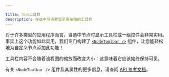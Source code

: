 ```yaml
---

title: 节点工具栏
description: 在选中节点旁显示带按钮的工具栏
---
```


对于许多类型的应用程序而言，当选中节点时显示工具栏或一组控件会非常实用。事实上这个功能如此实用，我们专门构建了 [`<NodeToolbar />`](/api-reference/components/node-toolbar) 组件，让您能轻松地为自定义节点添加此功能！

<Callout type="info">
  工具栏内容不会随着流程图的缩放而改变大小：这意味着它应该始终保持可见。
</Callout>

<RemoteCodeViewer route="examples/nodes/node-toolbar" framework="react" />

有关 `<NodeToolbar />` 组件及其属性的更多信息，请查阅 [API 参考文档](/api-reference/components/node-toolbar)。